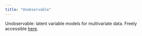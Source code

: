 ```yaml
---
title: "Unobservable"
---
```


Unobservable: latent variable models for multivariate data.
Freely accessible [here](https://wiwh.quarto.pub/unobservable).